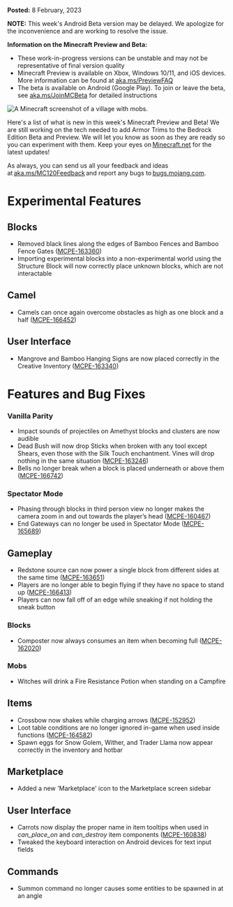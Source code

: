 **Posted:** 8 February, 2023

**NOTE:** This week's Android Beta version may be delayed. We apologize for the inconvenience and are working to resolve the issue.

**Information on the Minecraft Preview and Beta:** 

-   These work-in-progress versions can be unstable and may not be representative of final version quality
-   Minecraft Preview is available on Xbox, Windows 10/11, and iOS devices. More information can be found at [aka.ms/PreviewFAQ](http://aka.ms/PreviewFAQ)
-   The beta is available on Android (Google Play). To join or leave the beta, see [aka.ms/JoinMCBeta](https://aka.ms/JoinMCBeta) for detailed instructions

![A Minecraft screenshot of a village with mobs.](https://feedback.minecraft.net/hc/article_attachments/12940611585293)

Here's a list of what is new in this week's Minecraft Preview and Beta! We are still working on the tech needed to add Armor Trims to the Bedrock Edition Beta and Preview. We will let you know as soon as they are ready so you can experiment with them. Keep your eyes on [Minecraft.net](https://minecraft.net/) for the latest updates!

As always, you can send us all your feedback and ideas at [aka.ms/MC120Feedback](https://aka.ms/MC120Feedback) and report any bugs to [bugs.mojang.com](https://bugs.mojang.com/).

# **Experimental Features**

## **Blocks**

-   Removed black lines along the edges of Bamboo Fences and Bamboo Fence Gates ([MCPE-163360](https://bugs.mojang.com/browse/MCPE-163360))
-   Importing experimental blocks into a non-experimental world using the Structure Block will now correctly place unknown blocks, which are not interactable

## **Camel**

-   Camels can once again overcome obstacles as high as one block and a half ([MCPE-166452](https://bugs.mojang.com/browse/MCPE-166452))

## **User Interface**

-   Mangrove and Bamboo Hanging Signs are now placed correctly in the Creative Inventory ([MCPE-163340](https://bugs.mojang.com/browse/MCPE-163340))

# **Features and Bug Fixes**

### **Vanilla Parity**

-   Impact sounds of projectiles on Amethyst blocks and clusters are now audible
-   Dead Bush will now drop Sticks when broken with any tool except Shears, even those with the Silk Touch enchantment. Vines will drop nothing in the same situation ([MCPE-163246](https://bugs.mojang.com/browse/MCPE-163246))
-   Bells no longer break when a block is placed underneath or above them ([MCPE-166742](https://bugs.mojang.com/browse/MCPE-166742))

### **Spectator Mode**

-   Phasing through blocks in third person view no longer makes the camera zoom in and out towards the player’s head ([MCPE-160467](https://bugs.mojang.com/browse/MCPE-160467))
-   End Gateways can no longer be used in Spectator Mode ([MCPE-165689](https://bugs.mojang.com/browse/MCPE-165689))

## **Gameplay**

-   Redstone source can now power a single block from different sides at the same time ([MCPE-163651](https://bugs.mojang.com/browse/MCPE-163651))
-   Players are no longer able to begin flying if they have no space to stand up ([MCPE-166413](https://bugs.mojang.com/browse/MCPE-166413))
-   Players can now fall off of an edge while sneaking if not holding the sneak button

### **Blocks**

-   Composter now always consumes an item when becoming full ([MCPE-162020](https://bugs.mojang.com/browse/MCPE-162020))

### **Mobs**

-   Witches will drink a Fire Resistance Potion when standing on a Campfire

## **Items**

-   Crossbow now shakes while charging arrows ([MCPE-152952](https://bugs.mojang.com/browse/MCPE-152952))
-   Loot table conditions are no longer ignored in-game when used inside functions ([MCPE-164582](https://bugs.mojang.com/browse/MCPE-164582))
-   Spawn eggs for Snow Golem, Wither, and Trader Llama now appear correctly in the inventory and hotbar

## **Marketplace**

-   Added a new 'Marketplace' icon to the Marketplace screen sidebar

## **User Interface**

-   Carrots now display the proper name in item tooltips when used in _can\_place\_on_ and _can\_destroy_ item components ([MCPE-160838](https://bugs.mojang.com/browse/MCPE-160838))
-   Tweaked the keyboard interaction on Android devices for text input fields

## **Commands**

-   Summon command no longer causes some entities to be spawned in at an angle

